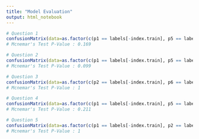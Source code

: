 ```yaml
---
title: "Model Evaluation"
output: html_notebook
---
```



```r
# Question 1
confusionMatrix(data=as.factor(c(p1 == labels[-index.train], p5 == labels[-index.train])), as.factor(c(p2 == labels[-index.train], p6 == labels[-index.train])), positive = NULL, dnn = c("Naive Bayes", "Logistic regression"))
# Mcnemar's Test P-Value : 0.169

# Question 2
confusionMatrix(data=as.factor(c(p1 == labels[-index.train], p5 == labels[-index.train])), as.factor(c(p4 == labels[-index.train], p8 == labels[-index.train])), positive = NULL, dnn = c("Naive bayes", "Random forest"))
# Mcnemar's Test P-Value : 0.099

# Question 3
confusionMatrix(data=as.factor(c(p2 == labels[-index.train], p6 == labels[-index.train])), as.factor(c(p4 == labels[-index.train], p8 == labels[-index.train])), positive = NULL, dnn = c("Logistic regression", "Random forest"))
# Mcnemar's Test P-Value : 1

# Question 4
confusionMatrix(data=as.factor(c(p1 == labels[-index.train], p5 == labels[-index.train], p2 == labels[-index.train], p6 == labels[-index.train])), as.factor(c(p4 == labels[-index.train], p8 == labels[-index.train], p4 == labels[-index.train], p8 == labels[-index.train])), positive = NULL, dnn = c("Linear classifiers", "Random forest"))
# Mcnemar's Test P-Value : 0.211

# Question 5
confusionMatrix(data=as.factor(c(p1 == labels[-index.train], p2 == labels[-index.train], p3 == labels[-index.train], p4 == labels[-index.train])), as.factor(c(p5 == labels[-index.train], p6 == labels[-index.train], p7 == labels[-index.train], p8 == labels[-index.train])), positive = NULL, dnn = c("Unigram", "Bigram"))
# Mcnemar's Test P-Value : 1

```

